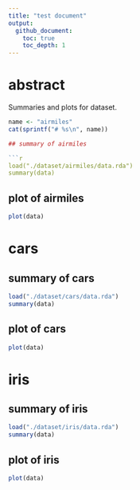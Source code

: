 ```yaml
---
title: "test document"
output:
  github_document:
    toc: true
    toc_depth: 1
---
```


# abstract

Summaries and plots for dataset.

```r
name <- "airmiles"
cat(sprintf("# %s\n", name))

## summary of airmiles

```r
load("./dataset/airmiles/data.rda")
summary(data)
```

## plot of airmiles

```r
plot(data)
```

# cars

## summary of cars

```r
load("./dataset/cars/data.rda")
summary(data)
```

## plot of cars

```r
plot(data)
```

# iris

## summary of iris

```r
load("./dataset/iris/data.rda")
summary(data)
```

## plot of iris

```r
plot(data)
```
